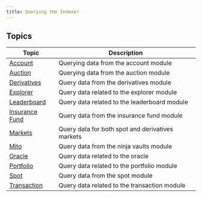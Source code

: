 ```yaml
---
title: Querying the Indexer
---
```


## Topics

| Topic                                                         | Description                                      |
| ------------------------------------------------------------- | ------------------------------------------------ |
| [Account](./account/)                                         | Querying data from the account module            |
| [Auction](./auction/)                                         | Querying data from the auction module            |
| [Derivatives](./derivatives/)                                 | Query data from the derivatives module           |
| [Explorer](./explorer/)                                       | Query data related to the explorer module        |
| [Leaderboard](./leaderboard/)                                 | Query data related to the leaderboard module     |
| [Insurance Fund](./insurance-funds/)                          | Query data from the insurance fund module        |
| [Markets](./markets/)                                         | Query data for both spot and derivatives markets |
| [Mito](./mito/)                                               | Query data from the ninja vaults module          |
| [Oracle](./oracle/)                                           | Query data related to the oracle                 |
| [Portfolio](./portfolio/)                                     | Query data related to the portfolio module       |
| [Spot](./spot/)                                               | Query data from the spot module                  |
| [Transaction](./transaction/)                                 | Query data related to the transaction module     |
